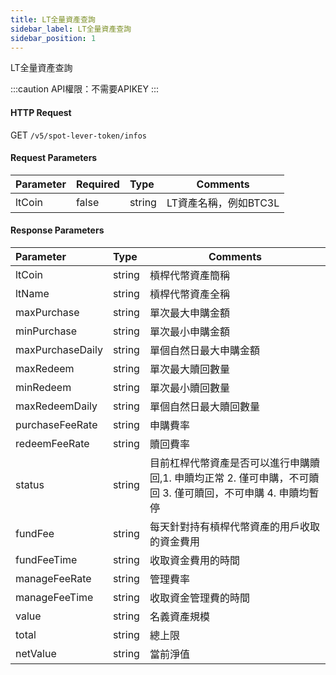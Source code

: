 ```yaml
---
title: LT全量資產查詢
sidebar_label: LT全量資產查詢
sidebar_position: 1
---
```

LT全量資產查詢

:::caution
API權限：不需要APIKEY
:::


#### HTTP Request
GET `/v5/spot-lever-token/infos`

#### Request Parameters
| Parameter | Required | Type | Comments|
|:----- |:-------|:-----|------ |
|ltCoin |false |string |LT資產名稱，例如BTC3L|

#### Response Parameters
| Parameter | Type | Comments|
|:----- |:-----|----- |
|ltCoin |string |槓桿代幣資產簡稱 |
|ltName |string |槓桿代幣資產全稱 |
|maxPurchase |string |單次最大申購金額 |
|minPurchase |string |單次最小申購金額 |
|maxPurchaseDaily |string |單個自然日最大申購金額 |
|maxRedeem |string |單次最大贖回數量 |
|minRedeem |string |單次最小贖回數量 |
|maxRedeemDaily |string |單個自然日最大贖回數量 |
|purchaseFeeRate |string |申購費率 |
|redeemFeeRate |string |贖回費率 |
|status |string |目前杠桿代幣資產是否可以進行申購贖回,1. 申贖均正常 2. 僅可申購，不可贖回 3. 僅可贖回，不可申購 4. 申贖均暫停|
|fundFee |string |每天針對持有槓桿代幣資產的用戶收取的資金費用 |
|fundFeeTime |string |收取資金費用的時間 |
|manageFeeRate |string |管理費率|
|manageFeeTime |string |收取資金管理費的時間 |
|value |string |名義資產規模 |
|total |string |總上限|
|netValue |string |當前淨值 |